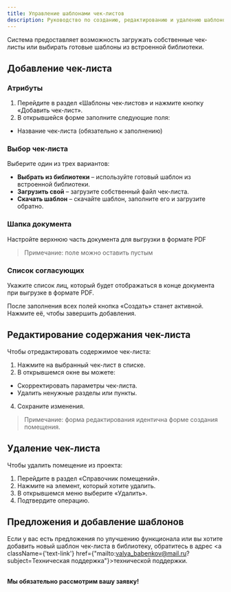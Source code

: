 ```yaml
---
title: Управление шаблонами чек-листов
description: Руководство по созданию, редактированию и удалению шаблонов чек-листов
---
```


Система предоставляет возможность загружать собственные чек-листы или выбирать готовые шаблоны из встроенной библиотеки.

## Добавление чек-листа

<Steps>

### Атрибуты
1. Перейдите в раздел «Шаблоны чек-листов» и нажмите кнопку «Добавить чек-лист».
2. В открывшейся форме заполните следующие поля:
- Название чек-листа (обязательно к заполнению)

### Выбор чек-листа
Выберите один из трех вариантов:
- <b>Выбрать из библиотеки</b> – используйте готовый шаблон из встроенной библиотеки.
- <b>Загрузить свой</b> – загрузите собственный файл чек-листа.
- <b>Скачать шаблон</b> – скачайте шаблон, заполните его и загрузите обратно.

### Шапка документа
Настройте верхнюю часть документа для выгрузки в формате PDF

> Примечание: поле можно оставить пустым

### Список согласующих
Укажите список лиц, который будет отображаться в конце документа при выгрузке в формате PDF.

</Steps>

После заполнения всех полей кнопка «Создать» станет активной. Нажмите её, чтобы завершить добавления.

## Редактирование содержания чек-листа

Чтобы отредактировать содержимое чек-листа:
1. Нажмите на выбранный чек-лист в списке.
2. В открывшемся окне вы можете:
- Скорректировать параметры чек-листа.
- Удалить ненужные разделы или пункты.
4. Сохраните изменения.

> Примечание: форма редактирования идентична форме создания помещения.

## Удаление чек-листа

Чтобы удалить помещение из проекта:
1. Перейдите в раздел «Справочник помещений».
2. Нажмите на элемент, который хотите удалить.
3. В открывшемся меню выберите «Удалить».
4. Подтвердите операцию.

## Предложения и добавление шаблонов

Если у вас есть предложения по улучшению функционала или вы хотите добавить новый шаблон чек-листа в библиотеку, обратитесь в адрес <a className={'text-link'} href={"mailto:valya_babenkov@mail.ru?subject=Техническая поддержка"}>технической поддержки</a>.

<br/><b>Мы обязательно рассмотрим вашу заявку!</b>

